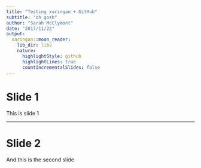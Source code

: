 ```yaml
---
title: "Testing xaringan + GitHub"
subtitle: "oh gosh"
author: "Sarah McClymont"
date: "2017/11/22"
output:
  xaringan::moon_reader:
    lib_dir: libs
    nature:
      highlightStyle: github
      highlightLines: true
      countIncrementalSlides: false
---
```


# Slide 1 

This is slide 1

---

# Slide 2 

And this is the second slide 